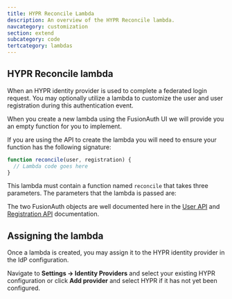 ```yaml
---
title: HYPR Reconcile Lambda
description: An overview of the HYPR Reconcile lambda.
navcategory: customization
section: extend
subcategory: code
tertcategory: lambdas
---
```


## HYPR Reconcile lambda

When an HYPR identity provider is used to complete a federated login request. You may optionally utilize a lambda to customize the user and user registration during this authentication event.

When you create a new lambda using the FusionAuth UI we will provide you an empty function for you to implement.

If you are using the API to create the lambda you will need to ensure your function has the following signature:

```javascript
function reconcile(user, registration) {
  // Lambda code goes here
}
```

This lambda must contain a function named `reconcile` that takes three parameters. The parameters that the lambda is passed are:

<ReconcileLambdaUserRegistrationParameters />

The two FusionAuth objects are well documented here in the [User API](/docs/apis/users) and [Registration API](/docs/apis/registrations) documentation.

## Assigning the lambda

Once a lambda is created, you may assign it to the HYPR identity provider in the IdP configuration.

Navigate to <strong>Settings -> Identity Providers</strong> and select your existing HYPR configuration or click <strong>Add provider</strong> and select HYPR if it has not yet been configured.

